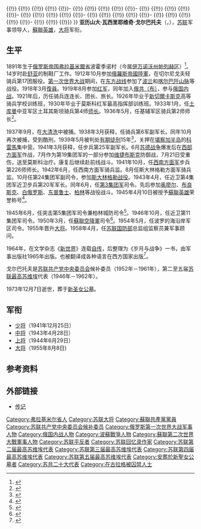 {{Infobox military person
|name         = 亚历山大·戈尔巴托夫
|image        = Alexander Gorbatov in the 1950s.jpg
|caption      = [[1950年代|1950年代]]的亚历山大·戈尔巴托夫
|birth_date   = {{OldStyleDate|1891年|3月21日|3月9日|df=y}}
|death_date   = {{death date and age|1973|12|7|1892|6|9|df=y}}
|birth_place  = [[俄罗斯帝国|俄罗斯帝国]][[弗拉基米爾省|弗拉基米爾省]]波霍季诺村
|death_place  = [[苏联|苏联]][[莫斯科|莫斯科]]
|allegiance   = {{flag|Russian Empire|1858}}<br> {{flag|Soviet Union}}
|branch       = {{flagicon|Russian Empire|1914}} [[俄羅斯帝國陸軍|俄羅斯帝國陸軍]]<br>{{army|Soviet Union}}
|serviceyears = 1912年－1918年<br>1919年－1973年
|rank         = [[大将_(苏联)|大将]]（1955年）
|unit         =
|commands     = [[第3集团军_(苏联)|第3集团军]]（1943年－1945年）<br>[[突击第5集团军|突击第5集团军]]（1945年－1946年）<br>[[近卫第11集团军_(苏联)|近卫第11集团军]]（1946年－1950年）<br>[[俄羅斯空降軍|蘇聯空降軍]]（1950年－1954年）<br>[[波罗的海沿岸军区|波罗的海沿岸军区]]（1954年－1958年）
|battles      = [[第一次世界大战|第一次世界大战]]<br>[[第二次世界大战|第二次世界大战]]
|awards       = {{Hero of the Soviet Union|1945}}
{{(!}}
{{!}} {{列宁勋章}} {{!!}} {{列宁勋章}} {{!!}} {{列宁勋章}} {{!!}} {{十月革命勋章}}
{{!}}-
{{!}} {{红旗勋章}}{{!!}}{{红旗勋章}} {{!!}} {{红旗勋章}} {{!!}} {{红旗勋章}} 
{{!}}-
{{!}} {{一级苏沃洛夫勋章}} {{!!}} {{一级苏沃洛夫勋章}} {{!!}} {{一级库图佐夫勋章}} {{!!}} {{二级苏沃洛夫勋章}}
{{!}}-
{{!}} {{二级库图佐夫勋章}} {{!!}} {{红星勋章}} {{!!}} {{红星勋章}} {{!!}} {{红军建军二十周年奖章}}
{{!}}-
{{!}} {{纪念列宁诞辰一百周年奖章}} {{!!}} {{保卫斯大林格勒奖章}} {{!!}} {{卫国战争战胜德国奖章}}{{!!}} {{卫国战争胜利二十周年奖章}}
{{!}}-
{{!}} {{攻克柯尼斯堡奖章}} {{!!}} {{攻克柏林奖章}} {{!!}} {{解放华沙奖章}} {{!!}}{{苏维埃陆军海军三十周年奖章}} 
{{!}}-
{{!}} {{苏联武装力量四十周年奖章}} {{!!}} {{苏联武装力量五十周年奖章}}
{{!}}}
}}
'''亚历山大·瓦西里耶维奇·戈尔巴托夫'''（{{lang-ru|Александр Васильевич Горбатов}}，{{bd|1891年|3月21日|1973年|12月7日|catIdx=Gorbatov}}），[[苏联|苏联]]军事领导人，[[蘇聯英雄|蘇聯英雄]]，[[大将_(苏联)|大将]]军衔。
==生平==
1891年生于[[俄罗斯帝国|俄罗斯帝国]][[弗拉基米爾省|弗拉基米爾省]]波霍季诺村（今属[[伊万诺沃州|伊万诺沃州]][[帕列赫区|帕列赫区]]）<ref>{{cite web |title=Полководец с характером |url=http://archive.redstar.ru/index.php/newspaper/item/28123-polkovodets-s-kharakterom |publisher=Красная звезда |language=ru |date=2016-03-20 |accessdate=2020-06-30 |archive-date=2020-06-30 |archive-url=https://web.archive.org/web/20200630151921/http://archive.redstar.ru/index.php/newspaper/item/28123-polkovodets-s-kharakterom |dead-url=no }}</ref>。14岁时赴[[舒亚|舒亚]]的制鞋厂工作。1912年10月参加[[俄羅斯帝國陸軍|俄羅斯帝國陸軍]]，在切尔尼戈夫轻骑兵第17团服役。[[第一次世界大战|第一次世界大战]]期间，在[[东方战线_(第一次世界大战)|东方战线]]参加了[[波兰|波兰]]和[[喀尔巴阡山脉|喀尔巴阡山脉]]等战役。1918年3月[[復員|復員]]。1919年8月参加[[苏联红军|红军]]，同年加入[[俄共（布）|俄共（布）]]，参与[[俄国内战|俄国内战]]。1921年后，历任骑兵连连长、团长、旅长。1926年毕业于[[新切爾卡斯克|新切爾卡斯克]]高等骑兵学校训练班，1930年毕业于莫斯科红军最高指挥部训练班。1933年1月，任[[土库曼苏维埃社会主义共和国|土库曼]]中亚军区土耳其斯坦骑兵第4师[[师长|师长]]。1936年5月，任基辅军区骑兵第2师师长<ref>{{cite web |title=Генерал Горбатов: "Лучше умру, чем оклевещу себя, а тем более других" |url=https://pravo.ru/process/view/126245/ |publisher=Правовые новости |language=ru |date=2016-02-20 |accessdate=2020-06-30 |archive-date=2020-07-03 |archive-url=https://web.archive.org/web/20200703062101/https://pravo.ru/process/view/126245/ |dead-url=no }}</ref>。

1937年9月，在[[大清洗|大清洗]]中被捕。1938年3月获释，任骑兵第6军副军长。同年10月再次被捕，受到酷刑，1939年5月被判处[[有期徒刑|有期徒刑]]15年<ref>{{cite web |author=Екатерина Зайцева |title=Варлам Шаламов: Я ел, как зверь, рыча над пищей... |url=https://rg.ru/2017/06/15/rodina-varlam-shalamov.html |publisher=[[俄罗斯报|Российской газеты]] |language=ru |date=2017-06-15 |accessdate=2020-06-30 |archive-date=2020-07-03 |archive-url=https://web.archive.org/web/20200703063609/https://rg.ru/2017/06/15/rodina-varlam-shalamov.html |dead-url=no }}</ref>，关押在[[堪察加半岛|堪察加半岛]]的[[科雷馬|科雷馬]]集中营。1941年3月获释，任步兵第25军副军长。6月[[苏德战争|苏德战争]]爆发后在[[西部方面军|西部方面军]]作战，7月作为第19集团军的一部分参加[[维捷布斯克|维捷布斯克]]防御战，7月21日受重伤，送至莫斯科治疗。康复后继续赴前线战斗。1941年10月，任[[西南方面军|西南方面军]]步兵第226师师长。1942年6月，任西南方面军骑兵监。8月任斯大林格勒方面军骑兵监。10月任第24集团军副司令，参加[[斯大林格勒战役|斯大林格勒战役]]。1943年4月，任近卫第4集团军近卫步兵第20军军长。同年6月，任[[第3集团军_(苏联)|第3集团军]]司令。先后参加[[奥廖尔|奥廖尔]]、[[布良斯克|布良斯克]]、[[白俄罗斯战役|白俄罗斯]]、[[東普魯士攻勢|东普鲁士]]、[[柏林戰役|柏林]]等战役战斗。1945年4月10日被授予[[蘇聯英雄|蘇聯英雄]]荣誉称号<ref>{{cite web |title=Использованы материалы Советской военной энциклопедии в 8-ми томах |url=http://www.hrono.ru/biograf/bio_g/gorbatovalva.php |publisher=ХРОНОС |language=ru |accessdate=2020-06-30 |archive-date=2020-02-20 |archive-url=https://web.archive.org/web/20200220160159/http://hrono.ru/biograf/bio_g/gorbatovalva.php |dead-url=no }}</ref>。

1945年6月，任突击第5集团军司令兼柏林城防司令<ref>{{cite web |author=Александр Кочуков |title=Загадочная русская душа |url=http://old.redstar.ru/2001/03/21_03/hist41.html |publisher=[[红星报|Красная звезда]] |language=ru |date=2001-03-21 |accessdate=2020-06-30 |archive-date=2019-09-10 |archive-url=https://web.archive.org/web/20190910212744/http://old.redstar.ru/2001/03/21_03/hist41.html |dead-url=no }}</ref>。1946年10月，任近卫第11集团军司令。1950年3月，任[[俄羅斯空降軍|蘇聯空降軍]]司令<ref>{{cite web |author=Владимир Щербаков |title=Крылатая гвардия |url=https://nvo.ng.ru/nvo/2019-08-01/1_1055_guard.html |publisher=Независимая газета |language=ru |date=2019-08-01 |accessdate=2020-06-30 |archive-date=2020-07-03 |archive-url=https://web.archive.org/web/20200703092059/https://nvo.ng.ru/nvo/2019-08-01/1_1055_guard.html |dead-url=no }}</ref>。1954年5月，任波罗的海沿岸军区司令。1955年晋升[[大将_(苏联)|大将]]。1958年4月，任[[苏联国防部|苏联国防部]]总监组监察员兼军事顾问。

1964年，在文学杂志《[[新世界_(文学期刊)|新世界]]》连载[[自传|自传]]，后整理为《岁月与战争》一书，由军事出版社1965年出版。也被翻译成各种语言在西方国家出版<ref>{{cite news | url = https://www.nytimes.com/1973/12/12/archives/gen-alexander-gorbatov-dies-leader-in-war-after-his-purge-active-in.html | title = General Alexander Gorbatov dies; Leader in war After His Purge | date = 1973-12-12 | publisher = [[纽约时报|The New York Times]] | access-date = 2017-09-15 | language = en-US | archive-date = 2017-09-15 | archive-url = https://web.archive.org/web/20170915205230/http://www.nytimes.com/1973/12/12/archives/gen-alexander-gorbatov-dies-leader-in-war-after-his-purge-active-in.html | dead-url = no }}</ref>。

戈尔巴托夫是[[苏联共产党中央委员会|苏联共产党中央委员会]]候补委员（1952年－1961年），第二至五届[[苏联最高苏维埃|苏联最高苏维埃]]代表（1946年－1962年）。

1973年12月7日逝世，葬于[[新圣女公墓|新圣女公墓]]。
==军衔==
*[[少将|少将]]（1941年12月25日）
*[[中将|中将]]（1943年4月28日）
*[[上将|上将]]（1944年6月29日）
*[[大将_(苏联)|大将]]（1955年8月8日)
==参考资料==
{{Reflist}}
==外部链接==
*[http://www.warheroes.ru/hero/hero.asp?Hero_id=959 传记]{{Wayback|url=http://www.warheroes.ru/hero/hero.asp?Hero_id=959 |date=20200630172027 }}
{{蘇聯大將}}
{{Authority control}}
{{portal bar|苏联|军事|人物|第一次世界大战|第二次世界大战}}
{{DEFAULTSORT:Gorbatov, Alexander}}
[[Category:弗拉基米尔省人|Category:弗拉基米尔省人]]
[[Category:苏联大将|Category:苏联大将]]
[[Category:蘇聯共產黨黨員|Category:蘇聯共產黨黨員]]
[[Category:苏联共产党中央委员会候补委员|Category:苏联共产党中央委员会候补委员]]
[[Category:俄罗斯第一次世界大战军事人物|Category:俄罗斯第一次世界大战军事人物]]
[[Category:俄国内战人物|Category:俄国内战人物]]
[[Category:波蘇戰爭人物|Category:波蘇戰爭人物]]
[[Category:蘇聯第二次世界大戰軍事人物|Category:蘇聯第二次世界大戰軍事人物]]
[[Category:苏联平反者|Category:苏联平反者]]
[[Category:苏联回忆录作家|Category:苏联回忆录作家]]
[[Category:苏联第二届最高苏维埃代表|Category:苏联第二届最高苏维埃代表]]
[[Category:苏联第三届最高苏维埃代表|Category:苏联第三届最高苏维埃代表]]
[[Category:苏联第四届最高苏维埃代表|Category:苏联第四届最高苏维埃代表]]
[[Category:苏联第五届最高苏维埃代表|Category:苏联第五届最高苏维埃代表]]
[[Category:安葬於新聖女公墓者|Category:安葬於新聖女公墓者]]
[[Category:苏共二十大代表|Category:苏共二十大代表]]
[[Category:在古拉格被囚禁人士|Category:在古拉格被囚禁人士]]